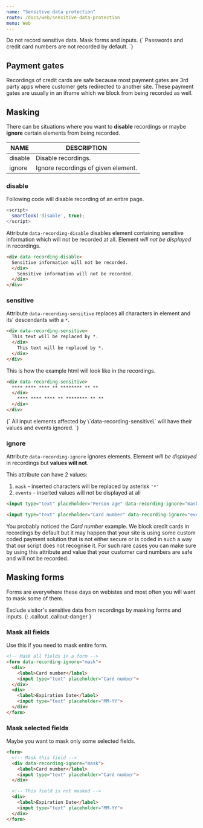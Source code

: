 ```yaml
---
name: "Sensitive data protection"
route: /docs/web/sensitive-data-protection
menu: Web
---
```



<Title>Sensitive data protection</Title>
<Subtitle>Do not record sensitive data. Mask forms and inputs.</Subtitle>

<TextBlock kind="important">
{`
Passwords and credit card numbers are not recorded by default.
`}
</TextBlock>

## Payment gates

Recordings of credit cards are safe because most payment gates are 3rd party apps where customer gets redirected to another site. These payment gates are usually in an iframe which we block from being recorded as well.

## Masking

There can be situations where you want to **disable** recordings or maybe **ignore** certain elements from being recorded.

| NAME	| DESCRIPTION |
|------|------------|
|disable | Disable recordings. |
|ignore | Ignore recordings of given element. |

### disable

Following code will disable recording of an entire page.

```js
<script>
  smartlook('disable', true);
</script>
```

Attribute `data-recording-disable` disables element containing sensitive information which will not be recorded at all. Element *will not be displayed* in recordings.

```html
<div data-recording-disable>
  Sensitive information will not be recorded.
  </div>
    Sensitive information will not be recorded.
  </div>
</div>
```

### sensitive

Attribute `data-recording-sensitive` replaces all characters in element and its' descendants with a `*`.

```html
<div data-recording-sensitive>
  This text will be replaced by *.
  </div>
    This text will be replaced by *.
  </div>
</div>
```

This is how the example html will look like in the recordings.

```html
<div data-recording-sensitive>
  **** **** **** ** ******** ** **
  </div>
    **** **** **** ** ******** ** **
  </div>
</div>
```

<TextBlock kind="important">
{`
All input elements affected by \`data-recording-sensitive\` will have their values and events ignored.
`}
</TextBlock>

### ignore

Attribute `data-recording-ignore` ignores elements. Element *will be displayed* in recordings but **values will not**.

This attribute can have 2 values:

1. `mask` - inserted characters will be replaced by asterisk `'*'`
2. `events` - inserted values will not be displayed at all

```html
<input type="text" placeholder="Person age" data-recording-ignore="mask">
```

```html
<input type="text" placeholder="Card number" data-recording-ignore="events">
```

You probably noticed the *Card number* example. We block credit cards in recordings by default but it may happen that your site is using some custom coded payment solution that is not either secure or is coded in such a way that our script does not recognise it. For such rare cases you can make sure by using this attribute and value that your customer card numbers are safe and will not be recorded.

## Masking forms

Forms are everywhere these days on webistes and most often you will want to mask some of them.

Exclude visitor's sensitive data from recordings by masking forms and inputs.
{: .callout .callout-danger }

### Mask all fields

Use this if you need to mask entire form.

```html
<!-- Mask all fields in a form -->
<form data-recording-ignore="mask">
  <div>
    <label>Card number</label>
    <input type="text" placeholder="Card number">
  </div>
  <div>
    <label>Expiration Date</label>
    <input type="text" placeholder="MM-YY">
  </div>
</form>
```

### Mask selected fields

Maybe you want to mask only some selected fields.

```html
<form>
  <!-- Mask this field -->
  <div data-recording-ignore="mask">
    <label>Card number</label>
    <input type="text" placeholder="Card number">
  </div>

  <!-- This field is not masked -->
  <div>
    <label>Expiration Date</label>
    <input type="text" placeholder="MM-YY">
  </div>
</form>
```
